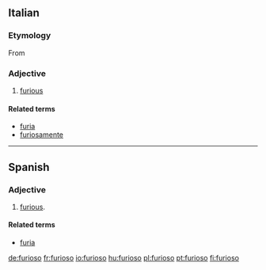 ==Italian==
===Etymology===
From {{etyl|la|it}} {{term|furiosus|lang=la}}

===Adjective===
{{it-adj|furios}}

# [[furious]]

====Related terms====
*[[furia]]
*[[furiosamente]]

----

==Spanish==

===Adjective===
{{es-adj|f=furiosa}}

# [[furious]].

====Related terms====
*[[furia]]

[[de:furioso]]
[[fr:furioso]]
[[io:furioso]]
[[hu:furioso]]
[[pl:furioso]]
[[pt:furioso]]
[[fi:furioso]]